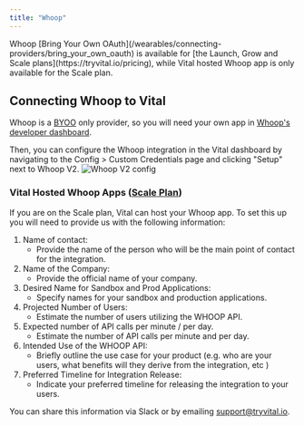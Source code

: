 ```yaml
---
title: "Whoop"
---
```


<Info>
Whoop [Bring Your Own OAuth](/wearables/connecting-providers/bring_your_own_oauth) is available for [the Launch, Grow and Scale plans](https://tryvital.io/pricing), while Vital hosted Whoop app  is only available for the Scale plan.
</Info>

## Connecting Whoop to Vital

Whoop is a [BYOO](/wearables/connecting-providers/bring_your_own_oauth) only provider, so you will need your own app in [Whoop's developer dashboard](https://developer-dashboard.whoop.com/).

Then, you can configure the Whoop integration in the Vital dashboard by navigating to the Config > Custom Credentials page and clicking "Setup" next to Whoop V2.
![Whoop V2 config](/img/whoop_config.png)

### Vital Hosted Whoop Apps ([Scale Plan](https://tryvital.io/pricing))
If you are on the Scale plan, Vital can host your Whoop app. To set this up you will need to provide us with the following information:

1. Name of contact:
    * Provide the name of the person who will be the main point of contact for the integration.
2. Name of the Company:
    * Provide the official name of your company.
3. Desired Name for Sandbox and Prod Applications:
    * Specify names for your sandbox and production applications.
4. Projected Number of Users:
    * Estimate the number of users utilizing the WHOOP API.
5. Expected number of API calls per minute / per day.
    * Estimate the number of API calls per minute and per day.
6. Intended Use of the WHOOP API:
    * Briefly outline the use case for your product (e.g. who are your users, what benefits will they derive from the integration, etc )
7. Preferred Timeline for Integration Release:
    * Indicate your preferred timeline for releasing the integration to your users.

You can share this information via Slack or by emailing [support@tryvital.io](mailto:support@tryvital.io).
